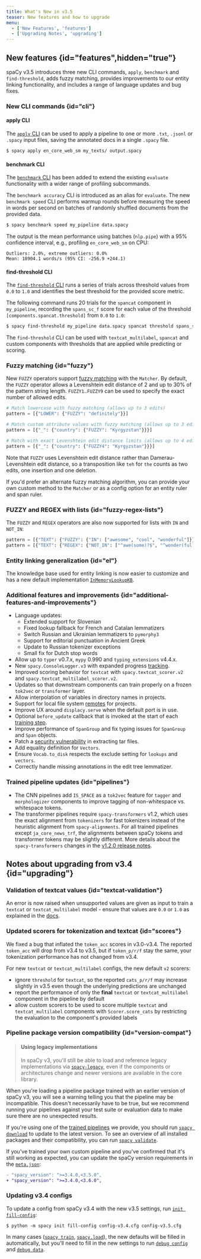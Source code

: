 ```yaml
---
title: What's New in v3.5
teaser: New features and how to upgrade
menu:
  - ['New Features', 'features']
  - ['Upgrading Notes', 'upgrading']
---
```


## New features {id="features",hidden="true"}

spaCy v3.5 introduces three new CLI commands, `apply`, `benchmark` and
`find-threshold`, adds fuzzy matching, provides improvements to our entity
linking functionality, and includes a range of language updates and bug fixes.

### New CLI commands {id="cli"}

#### apply CLI

The [`apply` CLI](/api/cli#apply) can be used to apply a pipeline to one or more
`.txt`, `.jsonl` or `.spacy` input files, saving the annotated docs in a single
`.spacy` file.

```bash
$ spacy apply en_core_web_sm my_texts/ output.spacy
```

#### benchmark CLI

The [`benchmark` CLI](/api/cli#benchmark) has been added to extend the existing
`evaluate` functionality with a wider range of profiling subcommands.

The `benchmark accuracy` CLI is introduced as an alias for `evaluate`. The new
`benchmark speed` CLI performs warmup rounds before measuring the speed in words
per second on batches of randomly shuffled documents from the provided data.

```bash
$ spacy benchmark speed my_pipeline data.spacy
```

The output is the mean performance using batches (`nlp.pipe`) with a 95%
confidence interval, e.g., profiling `en_core_web_sm` on CPU:

```none
Outliers: 2.0%, extreme outliers: 0.0%
Mean: 18904.1 words/s (95% CI: -256.9 +244.1)
```

#### find-threshold CLI

The [`find-threshold` CLI](/api/cli#find-threshold) runs a series of trials
across threshold values from `0.0` to `1.0` and identifies the best threshold
for the provided score metric.

The following command runs 20 trials for the `spancat` component in
`my_pipeline`, recording the `spans_sc_f` score for each value of the threshold
`[components.spancat.threshold]` from `0.0` to `1.0`:

```bash
$ spacy find-threshold my_pipeline data.spacy spancat threshold spans_sc_f --n_trials 20
```

The `find-threshold` CLI can be used with `textcat_multilabel`, `spancat` and
custom components with thresholds that are applied while predicting or scoring.

### Fuzzy matching {id="fuzzy"}

New `FUZZY` operators support [fuzzy matching](/usage/rule-based-matching#fuzzy)
with the `Matcher`. By default, the `FUZZY` operator allows a Levenshtein edit
distance of 2 and up to 30% of the pattern string length. `FUZZY1`..`FUZZY9` can
be used to specify the exact number of allowed edits.

```python
# Match lowercase with fuzzy matching (allows up to 3 edits)
pattern = [{"LOWER": {"FUZZY": "definitely"}}]

# Match custom attribute values with fuzzy matching (allows up to 3 edits)
pattern = [{"_": {"country": {"FUZZY": "Kyrgyzstan"}}}]

# Match with exact Levenshtein edit distance limits (allows up to 4 edits)
pattern = [{"_": {"country": {"FUZZY4": "Kyrgyzstan"}}}]
```

Note that `FUZZY` uses Levenshtein edit distance rather than Damerau-Levenshtein
edit distance, so a transposition like `teh` for `the` counts as two edits, one
insertion and one deletion.

If you'd prefer an alternate fuzzy matching algorithm, you can provide your own
custom method to the `Matcher` or as a config option for an entity ruler and
span ruler.

### FUZZY and REGEX with lists {id="fuzzy-regex-lists"}

The `FUZZY` and `REGEX` operators are also now supported for lists with `IN` and
`NOT_IN`:

```python
pattern = [{"TEXT": {"FUZZY": {"IN": ["awesome", "cool", "wonderful"]}}}]
pattern = [{"TEXT": {"REGEX": {"NOT_IN": ["^awe(some)?$", "^wonder(ful)?"]}}}]
```

### Entity linking generalization {id="el"}

The knowledge base used for entity linking is now easier to customize and has a
new default implementation [`InMemoryLookupKB`](/api/kb_in_memory).

### Additional features and improvements {id="additional-features-and-improvements"}

- Language updates:
  - Extended support for Slovenian
  - Fixed lookup fallback for French and Catalan lemmatizers
  - Switch Russian and Ukrainian lemmatizers to `pymorphy3`
  - Support for editorial punctuation in Ancient Greek
  - Update to Russian tokenizer exceptions
  - Small fix for Dutch stop words
- Allow up to `typer` v0.7.x, `mypy` 0.990 and `typing_extensions` v4.4.x.
- New `spacy.ConsoleLogger.v3` with expanded progress
  [tracking](/api/top-level#ConsoleLogger).
- Improved scoring behavior for `textcat` with `spacy.textcat_scorer.v2` and
  `spacy.textcat_multilabel_scorer.v2`.
- Updates so that downstream components can train properly on a frozen `tok2vec`
  or `transformer` layer.
- Allow interpolation of variables in directory names in projects.
- Support for local file system [remotes](/usage/projects#remote) for projects.
- Improve UX around `displacy.serve` when the default port is in use.
- Optional `before_update` callback that is invoked at the start of each
  [training step](/api/data-formats#config-training).
- Improve performance of `SpanGroup` and fix typing issues for `SpanGroup` and
  `Span` objects.
- Patch a
  [security vulnerability](https://github.com/advisories/GHSA-gw9q-c7gh-j9vm) in
  extracting tar files.
- Add equality definition for `Vectors`.
- Ensure `Vocab.to_disk` respects the exclude setting for `lookups` and
  `vectors`.
- Correctly handle missing annotations in the edit tree lemmatizer.

### Trained pipeline updates {id="pipelines"}

- The CNN pipelines add `IS_SPACE` as a `tok2vec` feature for `tagger` and
  `morphologizer` components to improve tagging of non-whitespace vs. whitespace
  tokens.
- The transformer pipelines require `spacy-transformers` v1.2, which uses the
  exact alignment from `tokenizers` for fast tokenizers instead of the heuristic
  alignment from `spacy-alignments`. For all trained pipelines except
  `ja_core_news_trf`, the alignments between spaCy tokens and transformer tokens
  may be slightly different. More details about the `spacy-transformers` changes
  in the
  [v1.2.0 release notes](https://github.com/explosion/spacy-transformers/releases/tag/v1.2.0).

## Notes about upgrading from v3.4 {id="upgrading"}

### Validation of textcat values {id="textcat-validation"}

An error is now raised when unsupported values are given as input to train a
`textcat` or `textcat_multilabel` model - ensure that values are `0.0` or `1.0`
as explained in the [docs](/api/textcategorizer#assigned-attributes).

### Updated scorers for tokenization and textcat {id="scores"}

We fixed a bug that inflated the `token_acc` scores in v3.0-v3.4. The reported
`token_acc` will drop from v3.4 to v3.5, but if `token_p/r/f` stay the same,
your tokenization performance has not changed from v3.4.

For new `textcat` or `textcat_multilabel` configs, the new default `v2` scorers:

- ignore `threshold` for `textcat`, so the reported `cats_p/r/f` may increase
  slightly in v3.5 even though the underlying predictions are unchanged
- report the performance of only the **final** `textcat` or `textcat_multilabel`
  component in the pipeline by default
- allow custom scorers to be used to score multiple `textcat` and
  `textcat_multilabel` components with `Scorer.score_cats` by restricting the
  evaluation to the component's provided labels

### Pipeline package version compatibility {id="version-compat"}

> #### Using legacy implementations
>
> In spaCy v3, you'll still be able to load and reference legacy implementations
> via [`spacy-legacy`](https://github.com/explosion/spacy-legacy), even if the
> components or architectures change and newer versions are available in the
> core library.

When you're loading a pipeline package trained with an earlier version of spaCy
v3, you will see a warning telling you that the pipeline may be incompatible.
This doesn't necessarily have to be true, but we recommend running your
pipelines against your test suite or evaluation data to make sure there are no
unexpected results.

If you're using one of the [trained pipelines](/models) we provide, you should
run [`spacy download`](/api/cli#download) to update to the latest version. To
see an overview of all installed packages and their compatibility, you can run
[`spacy validate`](/api/cli#validate).

If you've trained your own custom pipeline and you've confirmed that it's still
working as expected, you can update the spaCy version requirements in the
[`meta.json`](/api/data-formats#meta):

```diff
- "spacy_version": ">=3.4.0,<3.5.0",
+ "spacy_version": ">=3.4.0,<3.6.0",
```

### Updating v3.4 configs

To update a config from spaCy v3.4 with the new v3.5 settings, run
[`init fill-config`](/api/cli#init-fill-config):

```cli
$ python -m spacy init fill-config config-v3.4.cfg config-v3.5.cfg
```

In many cases ([`spacy train`](/api/cli#train),
[`spacy.load`](/api/top-level#spacy.load)), the new defaults will be filled in
automatically, but you'll need to fill in the new settings to run
[`debug config`](/api/cli#debug) and [`debug data`](/api/cli#debug-data).
